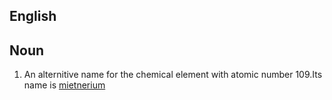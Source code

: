 ==English==


==Noun==
{{en|sg=[[eka]]-[[iridium]]-}}

#{{element}}An alternitive name for the chemical element with atomic number 109.Its name is [[mietnerium]]